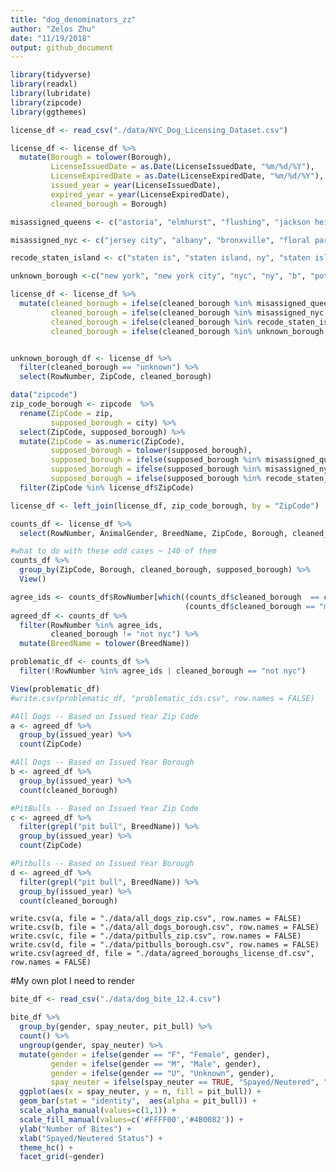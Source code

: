 ```yaml
---
title: "dog_denominators_zz"
author: "Zelos Zhu"
date: "11/19/2018"
output: github_document
---
```


```r
library(tidyverse)
library(readxl)
library(lubridate)
library(zipcode)
library(ggthemes)

license_df <- read_csv("./data/NYC_Dog_Licensing_Dataset.csv")

license_df <- license_df %>%
  mutate(Borough = tolower(Borough),
         LicenseIssuedDate = as.Date(LicenseIssuedDate, "%m/%d/%Y"),
         LicenseExpiredDate = as.Date(LicenseExpiredDate, "%m/%d/%Y"),
         issued_year = year(LicenseIssuedDate),
         expired_year = year(LicenseExpiredDate),
         cleaned_borough = Borough)

misassigned_queens <- c("astoria", "elmhurst", "flushing", "jackson heights", "kew gardens", "woodside", "briarwood", "corona", "forest hills", "ozone park", "richmond hill", "rockaway park", "arverne", "bayside", "belle harbor", "cambria heights", "college point", "east elmhurst", "glen oaks", "glendale", "jackson hgts", "long island city", "maspeth", "middle vilg", "middle village", "oakland gardens", "quens", "ridgewood", "so richmond", "south richmond hil", "woodside ny.", "fresh meadows", "sunnyside", "whitestone", "little neck", "rego park", "saint albans", "springfield gardens", "howard beach", "south richmond hill", "south ozone park", "woodhaven","rosedale", "hollis", "bellerose", "queens village", "jamaica", "far rockaway", "breezy point")

misassigned_nyc <- c("jersey city", "albany", "bronxville", "floral park", "hoboken", "kissimmee florida", "lynbrook", "middletown", "san francisco", "santa monica", "wappingers falls, ny", "west palm beach", "the villages")

recode_staten_island <- c("staten is", "staten island, ny", "staten island")

unknown_borough <-c("new york", "new york city", "nyc", "ny", "b", "potomac", NA)

license_df <- license_df %>%
  mutate(cleaned_borough = ifelse(cleaned_borough %in% misassigned_queens, "queens", cleaned_borough),
         cleaned_borough = ifelse(cleaned_borough %in% misassigned_nyc, "not nyc", cleaned_borough),
         cleaned_borough = ifelse(cleaned_borough %in% recode_staten_island, "staten", cleaned_borough),
         cleaned_borough = ifelse(cleaned_borough %in% unknown_borough, "unknown", cleaned_borough))


unknown_borough_df <- license_df %>%
  filter(cleaned_borough == "unknown") %>%
  select(RowNumber, ZipCode, cleaned_borough)

data("zipcode")
zip_code_borough <- zipcode  %>%
  rename(ZipCode = zip,
         supposed_borough = city) %>%
  select(ZipCode, supposed_borough) %>%
  mutate(ZipCode = as.numeric(ZipCode),
         supposed_borough = tolower(supposed_borough),
         supposed_borough = ifelse(supposed_borough %in% misassigned_queens, "queens", supposed_borough),
         supposed_borough = ifelse(supposed_borough %in% misassigned_nyc, "not nyc", supposed_borough),
         supposed_borough = ifelse(supposed_borough %in% recode_staten_island, "staten", supposed_borough)) %>%
  filter(ZipCode %in% license_df$ZipCode)

license_df <- left_join(license_df, zip_code_borough, by = "ZipCode")

counts_df <- license_df %>%
  select(RowNumber, AnimalGender, BreedName, ZipCode, Borough, cleaned_borough, supposed_borough, LicenseIssuedDate, LicenseExpiredDate, issued_year, expired_year)

#what to do with these odd cases ~ 140 of them
counts_df %>%
  group_by(ZipCode, Borough, cleaned_borough, supposed_borough) %>%
  View()

agree_ids <- counts_df$RowNumber[which((counts_df$cleaned_borough  == counts_df$supposed_borough)|
                                       (counts_df$cleaned_borough == "manhattan" & counts_df$supposed_borough == "new york"))]
agreed_df <- counts_df %>%
  filter(RowNumber %in% agree_ids,
         cleaned_borough != "not nyc") %>%
  mutate(BreedName = tolower(BreedName))

problematic_df <- counts_df %>%
  filter(!RowNumber %in% agree_ids | cleaned_borough == "not nyc")

View(problematic_df)
#write.csv(problematic_df, "problematic_ids.csv", row.names = FALSE)

#All Dogs -- Based on Issued Year Zip Code
a <- agreed_df %>%
  group_by(issued_year) %>%
  count(ZipCode)

#All Dogs -- Based on Issued Year Borough
b <- agreed_df %>%
  group_by(issued_year) %>%
  count(cleaned_borough)

#PitBulls -- Based on Issued Year Zip Code
c <- agreed_df %>%
  filter(grepl("pit bull", BreedName)) %>%
  group_by(issued_year) %>%
  count(ZipCode)

#Pitbulls -- Based on Issued Year Borough
d <- agreed_df %>%
  filter(grepl("pit bull", BreedName)) %>%
  group_by(issued_year) %>%
  count(cleaned_borough)
```

```RUN
write.csv(a, file = "./data/all_dogs_zip.csv", row.names = FALSE)
write.csv(b, file = "./data/all_dogs_borough.csv", row.names = FALSE)
write.csv(c, file = "./data/pitbulls_zip.csv", row.names = FALSE)
write.csv(d, file = "./data/pitbulls_borough.csv", row.names = FALSE)
write.csv(agreed_df, file = "./data/agreed_boroughs_license_df.csv", row.names = FALSE)
```

#My own plot I need to render
```r
bite_df <- read_csv("./data/dog_bite_12.4.csv")

bite_df %>%
  group_by(gender, spay_neuter, pit_bull) %>%
  count() %>%
  ungroup(gender, spay_neuter) %>%
  mutate(gender = ifelse(gender == "F", "Female", gender),
         gender = ifelse(gender == "M", "Male", gender),
         gender = ifelse(gender == "U", "Unknown", gender),
         spay_neuter = ifelse(spay_neuter == TRUE, "Spayed/Neutered", "Not Spayed/Neutered")) %>%
  ggplot(aes(x = spay_neuter, y = n, fill = pit_bull)) + 
  geom_bar(stat = "identity",  aes(alpha = pit_bull)) + 
  scale_alpha_manual(values=c(1,1)) +
  scale_fill_manual(values=c('#FFFF00','#4B0082')) + 
  ylab("Number of Bites") +
  xlab("Spayed/Neutered Status") +
  theme_hc() + 
  facet_grid(~gender)
```
